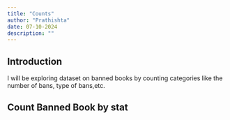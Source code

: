 ```yaml
---
title: "Counts"
author: "Prathishta"
date: 07-10-2024
description: ""
---
```


## Introduction

I will be exploring dataset on banned books by counting categories like the number of bans, type of bans,etc.

## Count Banned Book by stat
